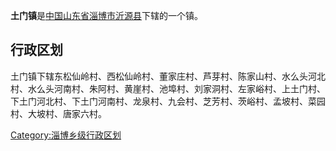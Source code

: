 '''土门镇'''是[[中华人民共和国|中国]][[山东省|山东省]][[淄博市|淄博市]][[沂源县|沂源县]]下辖的一个镇。

== 行政区划 ==

土门镇下辖东松仙岭村、西松仙岭村、董家庄村、芦芽村、陈家山村、水么头河北村、水么头河南村、朱阿村、黄崖村、池埠村、刘家洞村、左家峪村、上土门村、下土门河北村、下土门河南村、龙泉村、九会村、芝芳村、茨峪村、孟坡村、菜园村、大坡村、唐家六村。

{{山东小作品}}

[[Category:淄博乡级行政区划|Category:淄博乡级行政区划]]